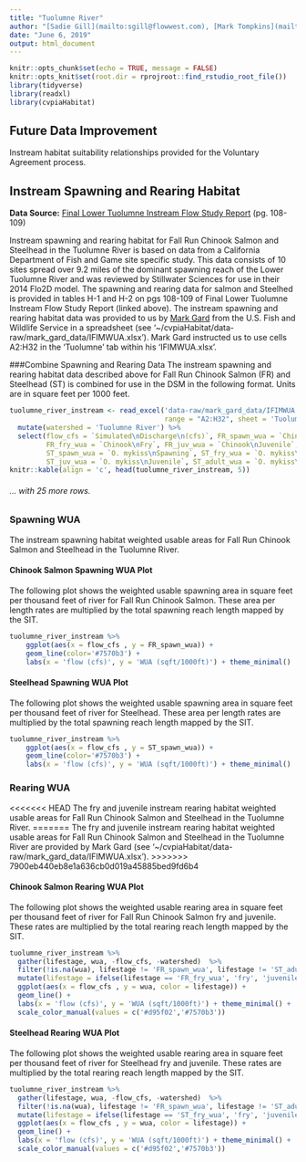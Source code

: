 ```yaml
---
title: "Tuolumne River"
author: "[Sadie Gill](mailto:sgill@flowwest.com), [Mark Tompkins](mailto:mtompkins@flowwest.com), [Erin Cain](mailto:ecain@flowwest.com)"
date: "June 6, 2019"
output: html_document
---
```


```r
knitr::opts_chunk$set(echo = TRUE, message = FALSE)
knitr::opts_knit$set(root.dir = rprojroot::find_rstudio_root_file())
library(tidyverse)
library(readxl)
library(cvpiaHabitat)
```

## Future Data Improvement
Instream habitat suitability relationships provided for the Voluntary Agreement process. 

## Instream Spawning and Rearing Habitat

**Data Source:**
[Final Lower Tuolumne Instream Flow Study Report](https://s3-us-west-2.amazonaws.com/cvpiahabitat-r-package/cvpia-sit-model-inputs/Stillwater2010_Tuolumne_P-2299-075_71_DP_FLA_AttC_StudyRept_IFIM_AppA-H_140428.pdf) (pg. 108-109)

Instream spawning and rearing habitat for Fall Run Chinook Salmon and Steelhead in the Tuolumne River is based on data from a California Department of Fish and Game site specific study. This data consists of 10 sites spread over 9.2 miles of the dominant spawning reach of the Lower Tuolumne River and was reviewed by Stillwater Sciences for use in their 2014 Flo2D model. The spawning and rearing data for salmon and Steelhed is provided in tables H-1 and H-2 on pgs 108-109 of Final Lower Tuolumne Instream Flow Study Report (linked above). The instream spawning and rearing habitat data was provided to us by [Mark Gard](mailto:mark_gard@fws.gov) from the U.S. Fish and Wildlife Service in a spreadsheet (see '~/cvpiaHabitat/data-raw/mark_gard_data/IFIMWUA.xlsx'). Mark Gard instructed us to use cells A2:H32 in the 'Tuolumne' tab within his 'IFIMWUA.xlsx'.

###Combine Spawning and Rearing Data 
The instream spawning and rearing habitat data described above for Fall Run Chinook Salmon (FR) and Steelhead (ST) is combined for use in the DSM in the following format. Units are in square feet per 1000 feet.


```r
tuolumne_river_instream <- read_excel('data-raw/mark_gard_data/IFIMWUA.xlsx',
                                      range = "A2:H32", sheet = 'Tuolumne') %>%
  mutate(watershed = 'Tuolumne River') %>%
  select(flow_cfs = `Simulated\nDischarge\n(cfs)`, FR_spawn_wua = `Chinook\nSpawning`,
         FR_fry_wua = `Chinook\nFry`, FR_juv_wua = `Chinook\nJuvenile`,
         ST_spawn_wua = `O. mykiss\nSpawning`, ST_fry_wua = `O. mykiss\nFry`,
         ST_juv_wua = `O. mykiss\nJuvenile`, ST_adult_wua = `O. mykiss\nAdult`, watershed)
knitr::kable(align = 'c', head(tuolumne_river_instream, 5))

```

###### ... with 25 more rows. 

### Spawning WUA 
The instream spawning habitat weighted usable areas for Fall Run Chinook Salmon and Steelhead in the Tuolumne River.


#### Chinook Salmon Spawning WUA Plot
The following plot shows the weighted usable spawning area in square feet per thousand feet of river for Fall Run Chinook Salmon. These area per length rates are multiplied by the total spawning reach length mapped by the SIT.

``` r
tuolumne_river_instream %>% 
    ggplot(aes(x = flow_cfs , y = FR_spawn_wua)) +
    geom_line(color='#7570b3') +
    labs(x = 'flow (cfs)', y = 'WUA (sqft/1000ft)') + theme_minimal() 

```

#### Steelhead Spawning WUA Plot
The following plot shows the weighted usable spawning area in square feet per thousand feet of river for Steelhead. These area per length rates are multiplied by the total spawning reach length mapped by the SIT.

``` r
tuolumne_river_instream %>% 
    ggplot(aes(x = flow_cfs , y = ST_spawn_wua)) +
    geom_line(color='#7570b3') +
    labs(x = 'flow (cfs)', y = 'WUA (sqft/1000ft)') + theme_minimal() 
```

### Rearing WUA
<<<<<<< HEAD
The fry and juvenile instream rearing habitat weighted usable areas for Fall Run Chinook Salmon and Steelhead in the Tuolumne River. 
=======
The fry and juvenile instream rearing habitat weighted usable areas for Fall Run Chinook Salmon and Steelhead in the Tuolumne River are provided by Mark Gard (see '~/cvpiaHabitat/data-raw/mark_gard_data/IFIMWUA.xlsx'). 
>>>>>>> 7900eb440eb8e1a636cb0d019a45885bed9fd6b4

#### Chinook Salmon Rearing WUA Plot

The following plot shows the weighted usable rearing area in square feet per thousand feet of river for Fall Run Chinook Salmon fry and juvenile. These rates are multiplied by the total rearing reach length mapped by the SIT.
``` r
tuolumne_river_instream %>% 
  gather(lifestage, wua, -flow_cfs, -watershed)  %>% 
  filter(!is.na(wua), lifestage != 'FR_spawn_wua', lifestage != 'ST_adult_wua', lifestage != "ST_spawn_wua", lifestage != "ST_juv_wua", lifestage != "ST_fry_wua") %>%
  mutate(lifestage = ifelse(lifestage == 'FR_fry_wua', 'fry', 'juvenile')) %>% 
  ggplot(aes(x = flow_cfs , y = wua, color = lifestage)) +
  geom_line() +
  labs(x = 'flow (cfs)', y = 'WUA (sqft/1000ft)') + theme_minimal() +
  scale_color_manual(values = c('#d95f02','#7570b3'))
```

#### Steelhead Rearing WUA Plot

The following plot shows the weighted usable rearing area in square feet per thousand feet of river for Steelhead fry and juvenile. These rates are multiplied by the total rearing reach length mapped by the SIT.

``` r
tuolumne_river_instream %>% 
  gather(lifestage, wua, -flow_cfs, -watershed)  %>% 
  filter(!is.na(wua), lifestage != 'FR_spawn_wua', lifestage != 'ST_adult_wua',  lifestage != "FR_juv_wua", lifestage != "FR_fry_wua", lifestage != "ST_spawn_wua") %>%
  mutate(lifestage = ifelse(lifestage == 'ST_fry_wua', 'fry', 'juvenile')) %>% 
  ggplot(aes(x = flow_cfs , y = wua, color = lifestage)) +
  geom_line() +
  labs(x = 'flow (cfs)', y = 'WUA (sqft/1000ft)') + theme_minimal() +
  scale_color_manual(values = c('#d95f02','#7570b3'))
```

